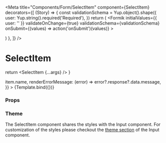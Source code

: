 
<Meta
  title="Components/Form/SelectItem"
  component={SelectItem}
  decorators={[
    (Story) => {
      const validationSchema = Yup.object().shape({
        user: Yup.string().required('Required'),
      })
      return (
        <Formik
          initialValues={{ user: '' }}
          validateOnChange={true}
          validationSchema={validationSchema}
          onSubmit={(values) => action('onSubmit')(values)}
        >
          <Form>
            <SectionContent>
              <Story />
            </SectionContent>
          </Form>
        </Formik>
      )
    },
  ]}
/>

# SelectItem

  return <SelectItem {...args} />
}

<Canvas>
  <Story
    name="Default"
    args={{
      id: 'user',
      name: 'user',
      label: 'SelectUser',
      placeholder: 'User',
      defaultValue: { id: 0, name: '', label: '' },
      dialogTitle: 'Users',
      dialogLabel: 'Users',
      noSearchResult: 'No users available.',
      renderListItem: (item) => item.name,
      renderErrorMessage: (error) => error?.response?.data.message,
    }}
  >
    {Template.bind({})}
  </Story>
</Canvas>

### Props

<ArgsTable story="Default" />

### Theme

The SelectItem component shares the styles with the Input component.
For customization of the styles please checkout the [theme section](/docs/components-form-input--default-story#theme) of the Input component.
